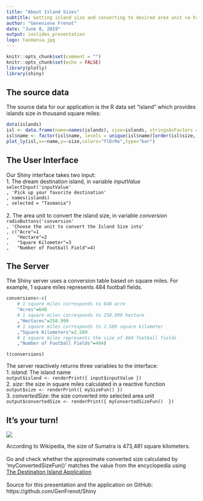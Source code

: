 ```yaml
---
title: "About Island Sizes"
subtitle: Getting island size and converting to desired area unit <a href="https://genfrenot.shinyapps.io/Shiny/" class="uri">The Destination Island Application</a>
author: "Genevieve Frenot"
date: "June 8, 2019"
output: ioslides_presentation
logo: tasmania.jpg
---
```

```r
knitr::opts_chunk$set(comment = "")
knitr::opts_chunk$set(echo = FALSE)
library(plotly)
library(shiny)
```

## The source data

The source data for our application is the R data set "island" which provides islands size in thousand square miles:
```r
data(islands)
isl <- data.frame(name=names(islands), size=islands, stringsAsFactors = FALSE)
isl$name <- factor(isl$name, levels = unique(isl$name)[order(isl$size, decreasing = TRUE)])
plot_ly(isl,x=~name,y=~size,colors="YlOrRe",type="bar")
```

## The User Interface

Our Shiny interface takes two input:
<br>1. The dream destination island, in variable *inputValue*
<br>`selectInput('inputValue'`
<br>`       , 'Pick up your favorite destination'`
<br>`       , names(islands)`
<br>`       , selected = "Tasmania")`
<br>
<br>2. The area unit to convert the island size, in variable *conversion*
<br>`radioButtons('conversion'`
<br>`, 'Choose the unit to convert the Island Size into'`
<br>`, c("Acre"=1`
<br>`   ,   "Hectare"=2`
<br>`   ,   "Square Kilometer"=3`
<br>`   ,   "Number of Football Field"=4)`

## The Server
The Shiny server uses a conversion table based on square miles.
For example, 1 square miles represents 484 football fields.
```r
conversions<-c(
    # 1 square miles corresponds to 640 acre
    "Acres"=640
    # 1 square miles corresponds to 258.999 hectare            
    ,"Hectares"=258.999
    # 1 square miles corresponds to 2.589 square kilometer
    ,"Square Kilometers"=2.589
    # 1 square miles represents the size of 484 football fields
    ,"Number of Football Fields"=484)
```
```r
t(conversions)
```
The server reactively returns three variables to the interface:
<br>1. *island*: The island name
<br>`output$island <- renderPrint({ input$inputValue })`
<br>2. *size*: the size in square miles calculated in a reactive function
<br>`output$size <- renderPrint({ mySizeFun() })`
<br>3. *convertedSize*: the size converted into selected area unit
<br>`output$convertedSize <- renderPrint({ myConvertedSizeFun()  })`


## It's your turn!
<div class="columns-2">
 ![](sumatra-size.jpg)

According to Wikipedia, the size of Sumatra is 473,481 square kilometers.
<br>
<br>Go and check whether the approximate converted size calculated by 'myConvertedSizeFun()' matches the value from the encyclopedia using <a href="https://genfrenot.shinyapps.io/Shiny/" class="uri">The Destination Island Application</a>
<br>
<br>Source for this presentation and the application on GitHub: https://github.com/GenFrenot/Shiny
</div>
